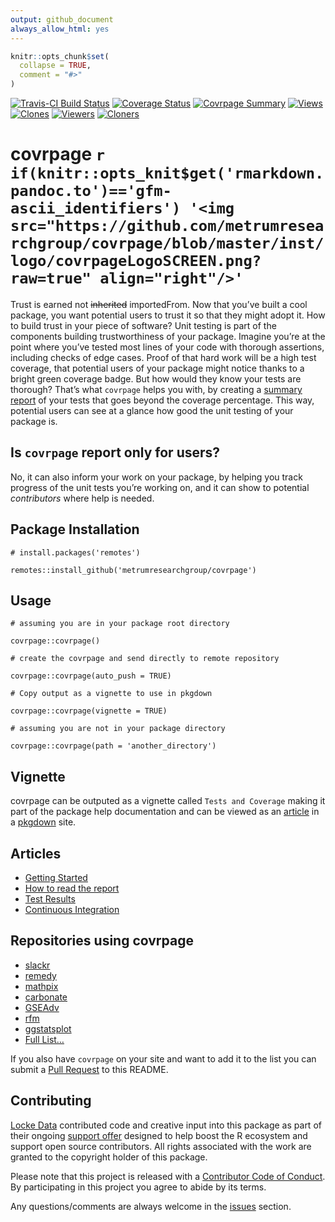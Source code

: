 ```yaml
---
output: github_document
always_allow_html: yes
---
```


<!-- README.md is generated from README.Rmd. Please edit that file -->

```r
knitr::opts_chunk$set(
  collapse = TRUE,
  comment = "#>"
)
```

[![Travis-CI Build Status](https://travis-ci.org/metrumresearchgroup/covrpage.svg?branch=master)](https://travis-ci.org/metrumresearchgroup/covrpage)
[![Coverage Status](https://img.shields.io/codecov/c/github/metrumresearchgroup/covrpage/master.svg)](https://codecov.io/github/metrumresearchgroup/covrpage?branch=master)
[![Covrpage Summary](https://img.shields.io/badge/covrpage-Last_Build_2019_01_17-brightgreen.svg)](http://tinyurl.com/yayrd3et)
[![Views](http://ghtraffic.herokuapp.com/badge/metrumresearchgroup/covrpage/views)](https://github.com/metrumresearchgroup/covrpage/graphs/traffic)
[![Clones](http://ghtraffic.herokuapp.com/badge/metrumresearchgroup/covrpage/clones)](https://github.com/metrumresearchgroup/covrpage/graphs/traffic)
[![Viewers](http://ghtraffic.herokuapp.com/badge/metrumresearchgroup/covrpage/viewers)](https://github.com/metrumresearchgroup/covrpage/graphs/traffic)
[![Cloners](http://ghtraffic.herokuapp.com/badge/metrumresearchgroup/covrpage/cloners)](https://github.com/metrumresearchgroup/covrpage/graphs/traffic)

# covrpage `r if(knitr::opts_knit$get('rmarkdown.pandoc.to')=='gfm-ascii_identifiers') '<img src="https://github.com/metrumresearchgroup/covrpage/blob/master/inst/logo/covrpageLogoSCREEN.png?raw=true" align="right"/>'`

Trust is earned not ~~inherited~~ importedFrom. Now that you've built a cool package, you want potential users to trust it so that they might adopt it. How to build trust in your piece of software? Unit testing is part of the components building trustworthiness of your package. Imagine you're at the point where you've tested most lines of your code with thorough assertions, including checks of edge cases. Proof of that hard work will be a high test coverage, that potential users of your package might notice thanks to a bright green coverage badge. But how would they know your tests are thorough? That's what `covrpage` helps you with, by creating a [summary report](tests/README.md) of your tests that goes beyond the coverage percentage. This way, potential users can see at a glance how good the unit testing of your package is.

## Is `covrpage` report only for users?

No, it can also inform your work on your package, by helping you track progress of the unit tests you're working on, and it can show to potential _contributors_ where help is needed.

## Package Installation

```
# install.packages('remotes')

remotes::install_github('metrumresearchgroup/covrpage')
```

## Usage

```
# assuming you are in your package root directory

covrpage::covrpage()

# create the covrpage and send directly to remote repository

covrpage::covrpage(auto_push = TRUE)

# Copy output as a vignette to use in pkgdown

covrpage::covrpage(vignette = TRUE)

# assuming you are not in your package directory

covrpage::covrpage(path = 'another_directory')

```

## Vignette

covrpage can be outputed as a vignette called `Tests and Coverage` making it part of the package help documentation and can be viewed as an [article](https://metrumresearchgroup.github.io/covrpage/articles/tests_and_coverage.html) in a [pkgdown](https://github.com/r-lib/pkgdown) site.

## Articles

  - [Getting Started](https://metrumresearchgroup.github.io/covrpage/articles/get-started.html)
  - [How to read the report](https://metrumresearchgroup.github.io/covrpage/articles/how-to-read-covrpage-report.html)
  - [Test Results](https://metrumresearchgroup.github.io/covrpage/articles/Test_Results.html)
  - [Continuous Integration](https://metrumresearchgroup.github.io/covrpage/articles/Continuous_Integration.html)

## Repositories using covrpage

  - [slackr](https://github.com/hrbrmstr/slackr/tree/master/tests)
  - [remedy](https://github.com/thinkr-open/remedy/tree/master/tests)
  - [mathpix](https://github.com/jonocarroll/mathpix/tree/master/tests)
  - [carbonate](https://github.com/yonicd/carbonate/tree/master/tests)
  - [GSEAdv](https://github.com/llrs/GSEAdv/tree/master/tests)
  - [rfm](https://github.com/rsquaredacademy/rfm/tree/master/tests)
  - [ggstatsplot](https://github.com/IndrajeetPatil/ggstatsplot/tree/master/tests)
  - [Full List...](https://github.com/search?l=Markdown&o=desc&q=covrpage+filename%3AREADME.md+path%3Atests&s=indexed&type=Code)

If you also have `covrpage` on your site and want to add it to the list you can submit a [Pull Request](https://github.com/metrumresearchgroup/covrpage/pulls?utf8=%E2%9C%93&q=is%3Apr) to this README.

## Contributing

[Locke Data](https://itsalocke.com) contributed code and creative input into this package as part of their ongoing [support offer](https://itsalocke.com/blog/package-support-offer/) designed to help boost the R ecosystem and support open source contributors. All rights associated with the work are granted to the copyright holder of this package.

Please note that this project is released with a [Contributor Code of Conduct](CONDUCT.md). By participating in this project you agree to abide by its terms.

Any questions/comments are always welcome in the [issues](https://github.com/metrumresearchgroup/covrpage/issues) section.
